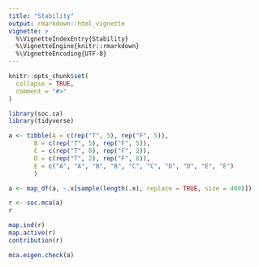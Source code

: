 ```yaml
---
title: "Stability"
output: rmarkdown::html_vignette
vignette: >
  %\VignetteIndexEntry{Stability}
  %\VignetteEngine{knitr::rmarkdown}
  %\VignetteEncoding{UTF-8}
---
```


```r
knitr::opts_chunk$set(
  collapse = TRUE,
  comment = "#>"
)
```

```r
library(soc.ca)
library(tidyverse)
```


```r
a <- tibble(A = c(rep("T", 5), rep("F", 5)),
       B = c(rep("T", 5), rep("F", 5)),
       C = c(rep("T", 8), rep("F", 2)),
       D = c(rep("T", 2), rep("F", 8)),
       E = c("A", "A", "B", "B", "C", "C", "D", "D", "E", "E")
       )

a <- map_df(a, ~.x[sample(length(.x), replace = TRUE, size = 400)])

r <- soc.mca(a)
r

map.ind(r)
map.active(r)
contribution(r)

mca.eigen.check(a)

```



```r

```

```r

```

```r

```

